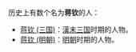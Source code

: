 历史上有数个名为'''蒋钦'''的人：
* [[蒋钦_(三国)|蒋钦 (三国)]]：[[東漢|漢末]][[三国|三国]]时期的人物。
* [[蒋钦_(明朝)|蒋钦 (明朝)]]：[[明朝|明朝]]时期的人物。
{{消歧义|Cat=二字蔣姓人名消歧義}}